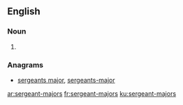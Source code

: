 ==English==

===Noun===
{{head|en|plural}}

# {{plural of|sergeant-major|lang=en}}

===Anagrams===
* [[sergeants major#English|sergeants major]], [[sergeants-major#English|sergeants-major]]


[[ar:sergeant-majors]]
[[fr:sergeant-majors]]
[[ku:sergeant-majors]]